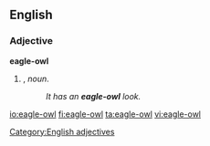 ==English==

===Adjective===
'''eagle-owl'''

# {{form of|Attributive form|[[eagle owl]]|nodot=1}}, ''noun''.
#: ''It has an '''eagle-owl''' look.''
[[Category:English adjectives]]

[[io:eagle-owl]]
[[fi:eagle-owl]]
[[ta:eagle-owl]]
[[vi:eagle-owl]]